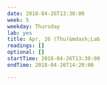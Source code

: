 ```yaml
---
date: 2018-04-26T13:30:00
week: 5
weekday: Thursday
lab: yes
title: Apr, 26 (Thu)&mdash;Lab
readings: []
optional: []
startTime: 2018-04-26T13:30:00
endTime: 2018-04-26T14:20:00

---
```


